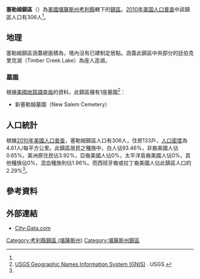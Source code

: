 {{noteTA
|G1=USState
|1=zh-hans:塞勒姆; zh-hant:塞勒姆
}}
{{Infobox settlement
|official_name = 塞勒姆鎮區
|native_name = Salem Township
|settlement_type = 鎮區
|image_map = Map highlighting Salem Township, Cowley County, Kansas.svg
|map_caption = 塞勒姆鎮區在考利縣的位置
|coordinates_display = inline,title
|coordinates_region = US-KS
|subdivision_type = [[世界政區索引|國家]]
|subdivision_name = [[美国|美国]]
|subdivision_type1 = [[美國行政區劃|州]]
|subdivision_name1 = [[堪薩斯州|堪薩斯州]]
|subdivision_type2 = [[堪薩斯州行政區劃|縣]]
|subdivision_name2 = [[考利縣_(堪薩斯州)|考利縣]]
|area_total_km2 = 66.44
|area_land_km2 = 66
|area_water_km2 = 0.08
|area_total_sq_mi =
|area_land_sq_mi =
|area_water_sq_mi =
|area_water_percent = 0.12
|population_as_of = [[2010年美国人口普查|2010]]
|population_footnotes = <ref name="Census 2010">{{cite web| url=http://factfinder2.census.gov| title=Race, Hispanic or Latino, Age, and Housing Occupancy: 2010 Census Redistricting Data, Salem township, Cowley County, Kansas| publisher=U.S. Census Bureau, American FactFinder 2| accessdate=2016-05-27| archive-date=2013-09-11| archive-url=https://web.archive.org/web/20130911234518/http://factfinder2.census.gov/| dead-url=no}}</ref>
|population_total = 306
|population_density_km2 = auto
|elevation_footnotes = 
|elevation_m = 266
|elevation_ft = 873
|latd = 37
|latm = 20
|lats = 45
|latNS = N
|longd = 95
|longm = 54
|longs = 01
|longEW = W
|postal_code_type =
|postal_code = 
|blank_name = [[聯邦資料處理標準|FIPS代碼]]
|blank_info = 20-62625
|blank1_name = [[地名信息系统|GNIS編號]] 
|blank1_info = [http://geonames.usgs.gov/pls/gnispublic/f?p=gnispq:3:::NO::P3_FID:0469924 0469924]
|website = 
|footnotes = 
}}

'''塞勒姆鎮區'''（{{lang-en|'''Salem Township'''}}）為[[美國|美國]][[堪薩斯州|堪薩斯州]][[考利縣_(堪薩斯州)|考利縣]]轄下的[[行政鎮區|鎮區]]。[[2010年美国人口普查|2010年美国人口普查]]中該鎮區人口有306人<ref name="Census 2010"/>。

==地理==
塞勒姆鎮區涵蓋總面積為{{convert|66.44|km2|sqmi}}，境內沒有已建制定居點。涵蓋此鎮區中央部分的廷伯克里克湖（Timber Creek Lake）為座人造湖。

===墓園===
根據[[美國地質調查局|美國地質調查局]]的資料，此鎮區擁有1座墓園<ref>[http://geonames.usgs.gov/domestic/index.html USGS Geographic Names Information System (GNIS)] {{Wayback|url=http://geonames.usgs.gov/domestic/index.html |date=20190428150204 }}. USGS.</ref>：
*新塞勒姆墓園（New Salem Cemetery）

==人口統計==
根據[[2010年美國人口普查|2010年美國人口普查]]，塞勒姆鎮區人口有306人，住房133戶，[[人口密度|人口密度]]為4.61人/每平方公里。此鎮區居民之種族中，白人佔93.46%，非裔美國人佔0.65%，美洲原住民佔3.92%，亞裔美國人佔0%，太平洋島裔美國人佔0%，其他種族佔0%，混血種族則佔1.96%。而西班牙裔或拉丁裔美國人佔此鎮區人口的2.29%<ref name="Census 2010"/>。

==參考資料==
{{reflist}}

==外部連結==
*[http://www.city-data.com/township/Salem-Cowley-KS.html City-Data.com] {{Wayback|url=http://www.city-data.com/township/Salem-Cowley-KS.html |date=20160303225411 }}

{{考利縣 (堪薩斯州)}}

{{DEFAULTSORT:Salem}}
[[Category:考利縣鎮區_(堪薩斯州)|Category:考利縣鎮區 (堪薩斯州)]]
[[Category:堪薩斯州鎮區|Category:堪薩斯州鎮區]]